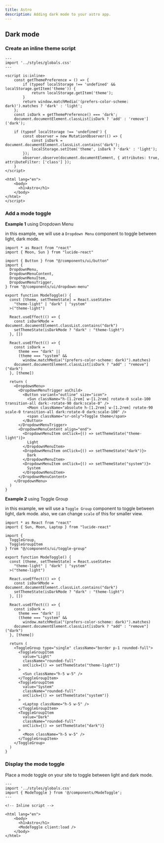 ```yaml
---
title: Astro
description: Adding dark mode to your astro app.
---
```


## Dark mode

<Steps>

### Create an inline theme script

```astro title="src/pages/index.astro"
---
import '../styles/globals.css'
---

<script is:inline>
	const getThemePreference = () => {
		if (typeof localStorage !== 'undefined' && localStorage.getItem('theme')) {
			return localStorage.getItem('theme');
		}
		return window.matchMedia('(prefers-color-scheme: dark)').matches ? 'dark' : 'light';
	};
	const isDark = getThemePreference() === 'dark';
	document.documentElement.classList[isDark ? 'add' : 'remove']('dark');

	if (typeof localStorage !== 'undefined') {
		const observer = new MutationObserver(() => {
			const isDark = document.documentElement.classList.contains('dark');
			localStorage.setItem('theme', isDark ? 'dark' : 'light');
		});
		observer.observe(document.documentElement, { attributes: true, attributeFilter: ['class'] });
	}
</script>

<html lang="en">
	<body>
      <h1>Astro</h1>
	</body>
</html>
</script>
```

### Add a mode toggle

**Example 1** using Dropdown Menu

in this example, we will use a `Dropdown Menu` component to toggle between light, dark mode.

```tsx title="src/components/ModeToggle.tsx"
import * as React from "react"
import { Moon, Sun } from "lucide-react"

import { Button } from "@/components/ui/button"
import {
  DropdownMenu,
  DropdownMenuContent,
  DropdownMenuItem,
  DropdownMenuTrigger,
} from "@/components/ui/dropdown-menu"

export function ModeToggle() {
  const [theme, setThemeState] = React.useState<
    "theme-light" | "dark" | "system"
  >("theme-light")

  React.useEffect(() => {
    const isDarkMode = document.documentElement.classList.contains("dark")
    setThemeState(isDarkMode ? "dark" : "theme-light")
  }, [])

  React.useEffect(() => {
    const isDark =
      theme === "dark" ||
      (theme === "system" &&
        window.matchMedia("(prefers-color-scheme: dark)").matches)
    document.documentElement.classList[isDark ? "add" : "remove"]("dark")
  }, [theme])

  return (
    <DropdownMenu>
      <DropdownMenuTrigger asChild>
        <Button variant="outline" size="icon">
          <Sun className="h-[1.2rem] w-[1.2rem] rotate-0 scale-100 transition-all dark:-rotate-90 dark:scale-0" />
          <Moon className="absolute h-[1.2rem] w-[1.2rem] rotate-90 scale-0 transition-all dark:rotate-0 dark:scale-100" />
          <span className="sr-only">Toggle theme</span>
        </Button>
      </DropdownMenuTrigger>
      <DropdownMenuContent align="end">
        <DropdownMenuItem onClick={() => setThemeState("theme-light")}>
          Light
        </DropdownMenuItem>
        <DropdownMenuItem onClick={() => setThemeState("dark")}>
          Dark
        </DropdownMenuItem>
        <DropdownMenuItem onClick={() => setThemeState("system")}>
          System
        </DropdownMenuItem>
      </DropdownMenuContent>
    </DropdownMenu>
  )
}
```

**Example 2** using Toggle Group

in this example, we will use a `Toggle Group` component to toggle between light, dark mode. also, we can change `scale` of this for smaller view.

```tsx title="src/components/ModeToggle.tsx"
import * as React from "react"
import { Sun, Moon, Laptop } from "lucide-react"

import { 
  ToggleGroup, 
  ToggleGroupItem 
} from "@/components/ui/toggle-group"

export function ModeToggle() {
  const [theme, setThemeState] = React.useState<
    "theme-light" | "dark" | "system"
  >("theme-light")

  React.useEffect(() => {
    const isDarkMode = document.documentElement.classList.contains("dark")
    setThemeState(isDarkMode ? "dark" : "theme-light")
  }, [])

  React.useEffect(() => {
    const isDark =
      theme === "dark" ||
      (theme === "system" &&
        window.matchMedia("(prefers-color-scheme: dark)").matches)
    document.documentElement.classList[isDark ? "add" : "remove"]("dark")
  }, [theme])

  return (
    <ToggleGroup type="single" className="border p-1 rounded-full">
      <ToggleGroupItem
        value="Light"
        className="rounded-full"
        onClick={() => setThemeState("theme-light")}
      >
        <Sun className="h-5 w-5" />
      </ToggleGroupItem>
      <ToggleGroupItem
        value="System"
        className="rounded-full"
        onClick={() => setThemeState("system")}
      >
        <Laptop className="h-5 w-5" />
      </ToggleGroupItem>
      <ToggleGroupItem
        value="Dark"
        className="rounded-full"
        onClick={() => setThemeState("dark")}
      >
        <Moon className="h-5 w-5" />
      </ToggleGroupItem>
    </ToggleGroup>
  )
}
```

### Display the mode toggle

Place a mode toggle on your site to toggle between light and dark mode.

```astro title="src/pages/index.astro"
---
import '../styles/globals.css'
import { ModeToggle } from '@/components/ModeToggle';
---

<!-- Inline script -->

<html lang="en">
	<body>
      <h1>Astro</h1>
      <ModeToggle client:load />
	</body>
</html>
```

</Steps>
